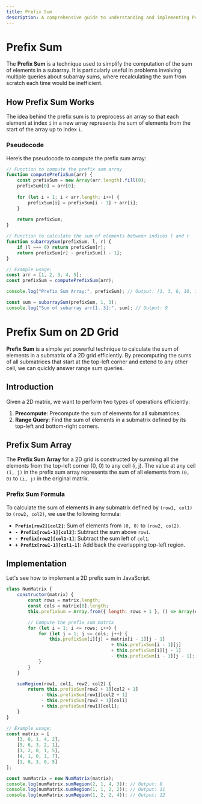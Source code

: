 ```yaml
---
title: Prefix Sum
description: A comprehensive guide to understanding and implementing Prefix Sum.
---
```



# Prefix Sum

The **Prefix Sum** is a technique used to simplify the computation of the sum of elements in a subarray. It is particularly useful in problems involving multiple queries about subarray sums, where recalculating the sum from scratch each time would be inefficient.

## How Prefix Sum Works

The idea behind the prefix sum is to preprocess an array so that each element at index `i` in a new array represents the sum of elements from the start of the array up to index `i`.

### Pseudocode

Here’s the pseudocode to compute the prefix sum array:


```Javascript
// Function to compute the prefix sum array
function computePrefixSum(arr) {
    const prefixSum = new Array(arr.length).fill(0);
    prefixSum[0] = arr[0];
    
    for (let i = 1; i < arr.length; i++) {
        prefixSum[i] = prefixSum[i - 1] + arr[i];
    }
    
    return prefixSum;
}

// Function to calculate the sum of elements between indices l and r
function subarraySum(prefixSum, l, r) {
    if (l === 0) return prefixSum[r];
    return prefixSum[r] - prefixSum[l - 1];
}

// Example usage:
const arr = [1, 2, 3, 4, 5];
const prefixSum = computePrefixSum(arr);

console.log("Prefix Sum Array:", prefixSum); // Output: [1, 3, 6, 10, 15]

const sum = subarraySum(prefixSum, 1, 3);
console.log("Sum of subarray arr[1..3]:", sum); // Output: 9
```
# Prefix Sum on 2D Grid

**Prefix Sum** is a simple yet powerful technique to calculate the sum of elements in a submatrix of a 2D grid efficiently. By precomputing the sums of all submatrices that start at the top-left corner and extend to any other cell, we can quickly answer range sum queries.

## Introduction

Given a 2D matrix, we want to perform two types of operations efficiently:

1. **Precompute**: Precompute the sum of elements for all submatrices.
2. **Range Query**: Find the sum of elements in a submatrix defined by its top-left and bottom-right corners.

## Prefix Sum Array

The **Prefix Sum Array** for a 2D grid is constructed by summing all the elements from the top-left corner (0, 0) to any cell (i, j). The value at any cell `(i, j)` in the prefix sum array represents the sum of all elements from `(0, 0)` to `(i, j)` in the original matrix.

### Prefix Sum Formula

To calculate the sum of elements in any submatrix defined by `(row1, col1)` to `(row2, col2)`, we use the following formula:

- **`Prefix[row2][col2]`**: Sum of elements from `(0, 0)` to `(row2, col2)`.
- **`- Prefix[row1-1][col2]`**: Subtract the sum above `row1`.
- **`- Prefix[row2][col1-1]`**: Subtract the sum left of `col1`.
- **`+ Prefix[row1-1][col1-1]`**: Add back the overlapping top-left region.

## Implementation

Let's see how to implement a 2D prefix sum in JavaScript.

```Javascript
class NumMatrix {
    constructor(matrix) {
        const rows = matrix.length;
        const cols = matrix[0].length;
        this.prefixSum = Array.from({ length: rows + 1 }, () => Array(cols + 1).fill(0));

        // Compute the prefix sum matrix
        for (let i = 1; i <= rows; i++) {
            for (let j = 1; j <= cols; j++) {
                this.prefixSum[i][j] = matrix[i - 1][j - 1] 
                                       + this.prefixSum[i - 1][j]
                                       + this.prefixSum[i][j - 1]
                                       - this.prefixSum[i - 1][j - 1];
            }
        }
    }

    sumRegion(row1, col1, row2, col2) {
        return this.prefixSum[row2 + 1][col2 + 1]
             - this.prefixSum[row1][col2 + 1]
             - this.prefixSum[row2 + 1][col1]
             + this.prefixSum[row1][col1];
    }
}

// Example usage:
const matrix = [
    [3, 0, 1, 4, 2],
    [5, 6, 3, 2, 1],
    [1, 2, 0, 1, 5],
    [4, 1, 0, 1, 7],
    [1, 0, 3, 0, 5]
];

const numMatrix = new NumMatrix(matrix);
console.log(numMatrix.sumRegion(2, 1, 4, 3)); // Output: 8
console.log(numMatrix.sumRegion(1, 1, 2, 2)); // Output: 11
console.log(numMatrix.sumRegion(1, 2, 2, 4)); // Output: 12
```